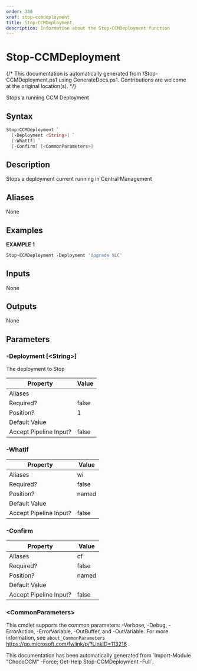 ```yaml
---
order: 330
xref: stop-ccmdeployment
title: Stop-CCMDeployment
description: Information about the Stop-CCMDeployment function
---
```


# Stop-CCMDeployment

{/* This documentation is automatically generated from /Stop-CCMDeployment.ps1 using GenerateDocs.ps1. Contributions are welcome at the original location(s). */}

Stops a running CCM Deployment

## Syntax

```powershell
Stop-CCMDeployment `
  [-Deployment <String>] `
  [-WhatIf] `
  [-Confirm] [<CommonParameters>]
```

## Description

Stops a deployment current running in Central Management


## Aliases

None

## Examples

 **EXAMPLE 1**

```powershell
Stop-CCMDeployment -Deployment 'Upgrade VLC'

```

## Inputs

None

## Outputs

None

## Parameters

###  -Deployment [&lt;String&gt;]
The deployment to Stop

Property               | Value
---------------------- | -----
Aliases                |
Required?              | false
Position?              | 1
Default Value          |
Accept Pipeline Input? | false

###  -WhatIf
Property               | Value
---------------------- | -----
Aliases                | wi
Required?              | false
Position?              | named
Default Value          |
Accept Pipeline Input? | false

###  -Confirm
Property               | Value
---------------------- | -----
Aliases                | cf
Required?              | false
Position?              | named
Default Value          |
Accept Pipeline Input? | false

### &lt;CommonParameters&gt;

This cmdlet supports the common parameters: -Verbose, -Debug, -ErrorAction, -ErrorVariable, -OutBuffer, and -OutVariable. For more information, see `about_CommonParameters` https://go.microsoft.com/fwlink/p/?LinkID=113216 .



<Xref title="Function Reference" value="chococcm-functions" />

<Callout type="info">
    This documentation has been automatically generated from `Import-Module "ChocoCCM" -Force; Get-Help Stop-CCMDeployment -Full`.
</Callout>
